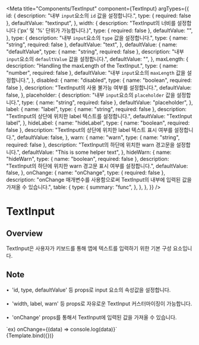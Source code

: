 
<Meta
  title="Components/TextInput"
  component={TextInput}
  argTypes={{
    id: {
      description: "내부 `input`요소의 `id` 값을 설정합니다.",
      type: { required: false },
      defaultValue: "textinput",
    },
    width: {
      description:
        "TextInput의 너비를 설정합니다 ('px' 및 '%' 단위가 가능합니다.)",
      type: { required: false },
      defaultValue: "",
    },
    type: {
      description: "내부 `input`요소의 `type` 값을 설정합니다.",
      type: { name: "string", required: false },
      defaultValue: "text",
    },
    defaultValue: {
      name: "defaultValue",
      type: { name: "string", required: false },
      description: "내부 `input`요소의 `defaultValue` 값을 설정합니다.",
      defaultValue: "",
    },
    maxLength: {
      description: "Handling the maxLength of the TextInput.",
      type: { name: "number", required: false },
      defaultValue: "내부 `input`요소의 `maxLength` 값을 설정합니다.",
    },
    disabled: {
      name: "disabled",
      type: { name: "boolean", required: false },
      description: "TextInput의 사용 불가능 여부를 설정합니다.",
      defaultValue: false,
    },
    placeholder: {
      description: "내부 `input`요소의 `placeholder` 값을 설정합니다.",
      type: { name: "string", required: false },
      defaultValue: "placeholder",
    },
    label: {
      name: "label",
      type: { name: "string", required: false },
      description: "TextInput의 상단에 위치한 label 텍스트를 설정합니다.",
      defaultValue: "TextInput label",
    },
    hideLabel: {
      name: "hideLabel",
      type: { name: "boolean", required: false },
      description:
        "TextInput의 상단에 위치한 label 텍스트 표시 여부를 설정합니다.",
      defaultValue: false,
    },
    warn: {
      name: "warn",
      type: { name: "string", required: false },
      description: "TextInput의 하단에 위치한 warn 경고문을 설정합니다.",
      defaultValue: "This is some helper text",
    },
    hideWarn: {
      name: "hideWarn",
      type: { name: "boolean", required: false },
      description:
        "TextInput의 하단에 위치한 warn 경고문 표시 여부를 설정합니다.",
      defaultValue: false,
    },
    onChange: {
      name: "onChange",
      type: { required: false },
      description:
        "onChange 매개변수를 사용함으로써 TextInput의 내부에 입력된 값을 가져올 수 있습니다.",
      table: {
        type: {
          summary: "func",
        },
      },
    },
  }}
/>

# TextInput

## Overview

TextInput은 사용자가 키보드를 통해 앱에 텍스트를 입력하기 위한 기본 구성 요소입니다.


## Note

&bull;&nbsp; 'id, type, defaultValue' 등 props로 input 요소의 속성값을 설정합니다.<br/><br/>
&bull;&nbsp; 'width, label, warn' 등 props로 자유로운 TextInput 커스터마이징이 가능합니다.<br /><br />
&bull;&nbsp; 'onChange' props를 통해서 TextInput에 입력된 값을 가져올 수 있습니다.

<div style={{ marginLeft: "30px" }}>
  `ex) onChange={(data) => console.log(data)}`
</div>

<Canvas>
  <Story name="Default">{Template.bind({})}</Story>
</Canvas>

<ArgsTable story="Default" />
